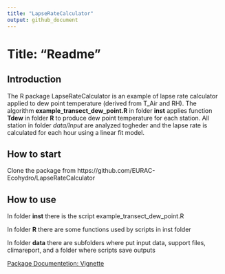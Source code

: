 ```yaml
---
title: "LapseRateCalculator"
output: github_document
---
```

# Title: "Readme"

## Introduction

The R package LapseRateCalculator is an example of lapse rate calculator applied to dew point temperature (derived from T_Air and RH). The algorithm **example_transect_dew_point.R** in folder **inst** applies function **Tdew** in folder **R** to produce dew point temperature for each station. All station in folder *data/Input* are analyzed togheder and the lapse rate is calculated for each hour using a linear fit model. 

## How to start

Clone the package from https://github.com/EURAC-Ecohydro/LapseRateCalculator

## How to use

In folder **inst** there is the script example_transect_dew_point.R 

In folder **R** there are some functions used by scripts in inst folder

In folder **data** there are subfolders where put input data, support files, climareport, and a folder where scripts save outputs

[Package Documentetion: Vignette](https://github.com/EURAC-Ecohydro/LapseRateCalculator/blob/master/LapseRateCalculator.Rmd)
